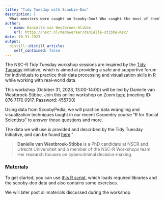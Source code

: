 ```yaml
---
title: "Tidy Tuesday with Scoobie-Doo"
description: |
  What monsters were caught on Scooby-Doo? Who caught the most of them? How many of them remained uncaught?
author:
  - name: Danielle van Westbroek-Stibbe
    url: https://nscr.nl/medewerker/danielle-stibbe-msc/
date: 10-31-2023
output:
  distill::distill_article:
    self_contained: false
---
```

The NSC-R Tidy Tuesday workshop sessions are inspired by the [Tidy Tuesday](https://www.tidytuesday.com/) initiative, which is aimed at providing a safe and supportive forum for individuals to practice their data processing and visualization skills in R while working with real-world data. 

This workshop (October 31, 2023, 13:00-14:00) will be led by Danielle van Westbroek-Stibbe. Join this online workshop on Zoom [here](https://us02web.zoom.us/j/87671700917?pwd=aThJWkpzNEtESE40M2VzdnlodXEzdz09) (meeting ID: 876 7170 0917, Password: 455700)

Using data from ScoobyPedia, we will practice data wrangling and visualization techniques taught in our recent Carpentry course "R for Social Scientists" to answer those questions and more.

The data we will use is provided and described by the Tidy Tuesday Initiative, and can be found [here](https://github.com/rfordatascience/tidytuesday/blob/master/data/2021/2021-07-13/readme.md)."


> **Danielle van Westbroek-Stibbe** is a PhD candidate at NSCR and Utrecht Universiteit and a member of the NSC-R Workshops team. Her research focuses on cybercriminal decision-making.

### Materials

To get started, you can use [this R script](https://nscrweb.netlify.app/materials/2023-10-31-nsc-r-workshop-scooby-doo/scooby-do_exercises.R), which loads required libraries and the scooby-doo data and also contains some exercises. 

We will later post all materials discussed during the workshop.